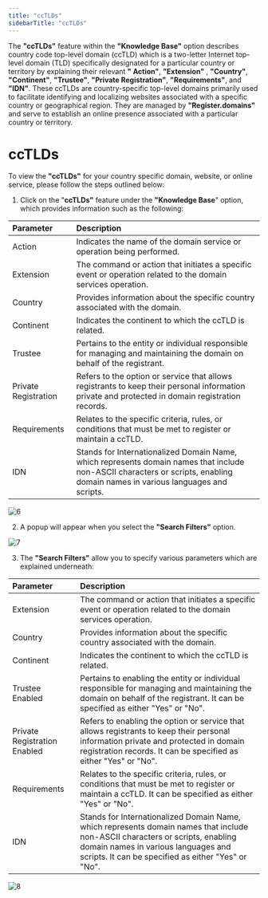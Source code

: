 ```yaml
---
title: "ccTLDs"
sidebarTitle: "ccTLDs"
---
```


The **"ccTLDs"** feature within the **"Knowledge Base"** option describes country code top-level domain (ccTLD) which is a two-letter Internet top-level domain (TLD) specifically designated for a particular country or territory by explaining their relevant **" Action"**, **"Extension"** , **"Country"**, **"Continent"**, **"Trustee"**, **"Private Registration"**, **"Requirements"**, and **"IDN"**. These ccTLDs are country-specific top-level domains primarily used to facilitate identifying and localizing websites associated with a specific country or geographical region. They are managed by **"Register.domains"** and serve to establish an online presence associated with a particular country or territory.

# ccTLDs

To view the **"ccTLDs"** for your country specific domain, website, or online service, please follow the steps outlined below:

1. Click on the "**ccTLDs"** feature under the **"Knowledge Base**" option, which provides information such as the following:

| Parameter            | Description                                                                                                                                                                   |
| :------------------- | :---------------------------------------------------------------------------------------------------------------------------------------------------------------------------- |
| Action               | Indicates the name of the domain service or operation being performed.                                                                                                        |
| Extension            | The command or action that initiates a specific event or operation related to the domain services operation.                                                                  |
| Country              | Provides information about the specific country associated with the domain.                                                                                                   |
| Continent            | Indicates the continent to which the ccTLD is related.                                                                                                                        |
| Trustee              | Pertains to the entity or individual responsible for managing and maintaining the domain on behalf of the registrant.                                                         |
| Private Registration | Refers to the option or service that allows registrants to keep their personal information private and protected in domain registration records.                              |
| Requirements         | Relates to the specific criteria, rules, or conditions that must be met to register or maintain a ccTLD.                                                                      |
| IDN                  | Stands for Internationalized Domain Name, which represents domain names that include non-ASCII characters or scripts, enabling domain names in various languages and scripts. |

![6](/images/knowledgebase/6.png)

2. A popup will appear when you select the  **"Search Filters"** option.

![7](/images/knowledgebase/7.png)

3. The **"Search Filters"** allow you to specify various parameters which are explained underneath:

| Parameter                    | Description                                                                                                                                                                                                                |
| :--------------------------- | :------------------------------------------------------------------------------------------------------------------------------------------------------------------------------------------------------------------------- |
| Extension                    | The command or action that initiates a specific event or operation related to the domain services operation.                                                                                                               |
| Country                      | Provides information about the specific country associated with the domain.                                                                                                                                                |
| Continent                    | Indicates the continent to which the ccTLD is related.                                                                                                                                                                     |
| Trustee Enabled              | Pertains to enabling the entity or individual responsible for managing and maintaining the domain on behalf of the registrant. It can be specified as either "Yes" or "No".                                                |
| Private Registration Enabled | Refers to enabling the option or service that allows registrants to keep their personal information private and protected in domain registration records. It can be specified as either "Yes" or "No".                     |
| Requirements                 | Relates to the specific criteria, rules, or conditions that must be met to register or maintain a ccTLD. It can be specified as either "Yes" or "No".                                                                      |
| IDN                          | Stands for Internationalized Domain Name, which represents domain names that include non-ASCII characters or scripts, enabling domain names in various languages and scripts. It can be specified as either "Yes" or "No". |

![8](/images/knowledgebase/8.png)